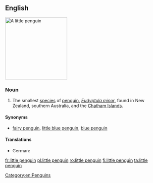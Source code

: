 ==English==
[[Image:Fairy penguin.jpg|200px|thumb|right|A little penguin]]
{{wikipedia}}
{{wikispecies|Eudyptula minor}}

===Noun===
{{en-noun|head=[[little]] [[penguin]]}}

# The smallest [[species]] of [[penguin]], ''[[Eudyptula minor]]'', found in New Zealand, southern Australia, and the [[Chatham Islands]].

====Synonyms====
* {{sense|Eudyptula minor}} {{qualifier|Australia}} [[fairy penguin]], {{qualifier|New Zealand}} [[little blue penguin]], {{qualifier|New Zealand}} [[blue penguin]]

====Translations====
{{trans-top|''Eudyptula minor''}}
{{trans-mid}}
* German: {{t+|de|Zwergpinguin|m}}
{{trans-bottom}}

[[Category:en:Penguins]]

[[fr:little penguin]]
[[pl:little penguin]]
[[ro:little penguin]]
[[fi:little penguin]]
[[ta:little penguin]]